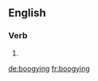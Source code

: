 ==English==

===Verb===
{{head|en|present participle}}

# {{present participle of|boogie|lang=en|nocat=1}}

[[de:boogying]]
[[fr:boogying]]